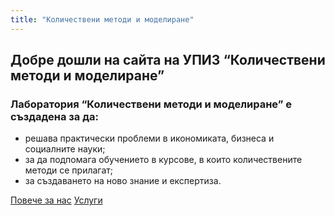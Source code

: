 ```yaml
---
title: "Количествени методи и моделиране"
---
```

::: {.hero-banner}

::: {.content-block}

::: {.hero-text}

# Добре дошли на сайта на УПИЗ "Количествени методи и моделиране"

### Лаборатория "Количествени методи и моделиране" е създадена за да:

-	решава практически проблеми в икономиката, бизнеса и социалните науки;
-	за да подпомага обучението в курсове, в които количествените методи се прилагат;
-	за създаването на ново знание и експертиза. 

::: {.hero-buttons}
[Повече за нас](about.qmd){.hero-button}
[Услуги](services.qmd){.hero-button}
::: 

::: 
:::

:::